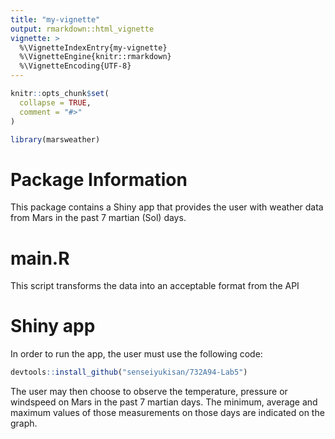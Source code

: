 ```yaml
---
title: "my-vignette"
output: rmarkdown::html_vignette
vignette: >
  %\VignetteIndexEntry{my-vignette}
  %\VignetteEngine{knitr::rmarkdown}
  %\VignetteEncoding{UTF-8}
---
```


```r
knitr::opts_chunk$set(
  collapse = TRUE,
  comment = "#>"
)
```

```r
library(marsweather)
```

# Package Information

This package contains a Shiny app that provides the user with weather data from Mars in the past 7 martian (Sol) days.

# main.R

This script transforms the data into an acceptable format from the API

# Shiny app

In order to run the app, the user must use the following code:

```r
devtools::install_github("senseiyukisan/732A94-Lab5")

```

The user may then choose to observe the temperature, pressure or windspeed on Mars in the past 7 martian days. The minimum, average and maximum values of those measurements on those days are indicated on the graph.
